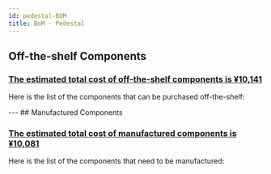 ```yaml
---
id: pedestal-BOM
title: BoM - Pedestal
---
```




## Off-the-shelf Components

<h3><u>The estimated total cost of off-the-shelf components is ¥10,141</u></h3>

Here is the list of the components that can be purchased off-the-shelf:

<PedestalTable />
---
## Manufactured Components

<h3><u>The estimated total cost of manufactured components is ¥10,081</u></h3>

Here is the list of the components that need to be manufactured:

<PedestalManufacturedTable />
